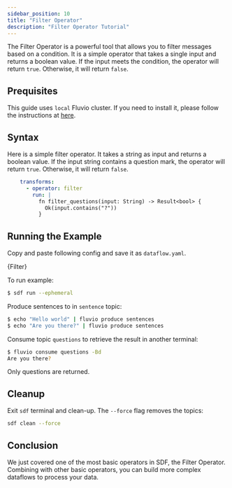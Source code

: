 ```yaml
---
sidebar_position: 10
title: "Filter Operator"
description: "Filter Operator Tutorial"
---
```



The Filter Operator is a powerful tool that allows you to filter messages based on a condition.  It is a simple operator that takes a single input and returns a boolean value.  If the input meets the condition, the operator will return `true`.  Otherwise, it will return `false`.

## Prequisites

This guide uses `local` Fluvio cluster. If you need to install it, please follow the instructions at [here][installation].

## Syntax

Here is a simple filter operator.  It takes a string as input and returns a boolean value.  If the input string contains a question mark, the operator will return `true`.  Otherwise, it will return `false`.

```YAML
    transforms:
      - operator: filter
        run: |
          fn filter_questions(input: String) -> Result<bool> {
            Ok(input.contains("?"))
          }

```

## Running the Example

Copy and paste following config and save it as `dataflow.yaml`.


<CodeBlock language="yaml">{Filter}</CodeBlock>

To run example:
```bash copy="cmd"
$ sdf run --ephemeral
```

Produce sentences to in `sentence` topic:

```bash copy="cmd"
$ echo "Hello world" | fluvio produce sentences
$ echo "Are you there?" | fluvio produce sentences
```

Consume topic `questions` to retrieve the result in another terminal:

```bash copy="cmd"
$ fluvio consume questions -Bd
Are you there?
```

Only questions are returned.


## Cleanup

Exit `sdf` terminal and clean-up. The `--force` flag removes the topics:

```bash
sdf clean --force
```


## Conclusion

We just covered one of the most basic operators in SDF, the Filter Operator.  Combining with other basic operators, you can build more complex dataflows to process your data.


[installation]: /docs/fluvio/quickstart#install-fluvio
